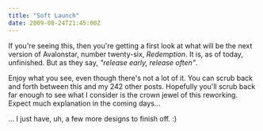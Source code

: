 ```yaml
---
title: "Soft Launch"
date: 2009-08-24T21:45:00Z
---
```


If you're seeing this, then you're getting a first look at what will be the next version of Avalonstar, number twenty-six, _Redemption_. It is, as of today, unfinished. But as they say, _"release early, release often"_.

Enjoy what you see, even though there's not a lot of it. You can scrub back and forth between this and my 242 other posts. Hopefully you'll scrub back far enough to see what I consider is the crown jewel of this reworking. Expect much explanation in the coming days...

... I just have, uh, a few more designs to finish off. :)
